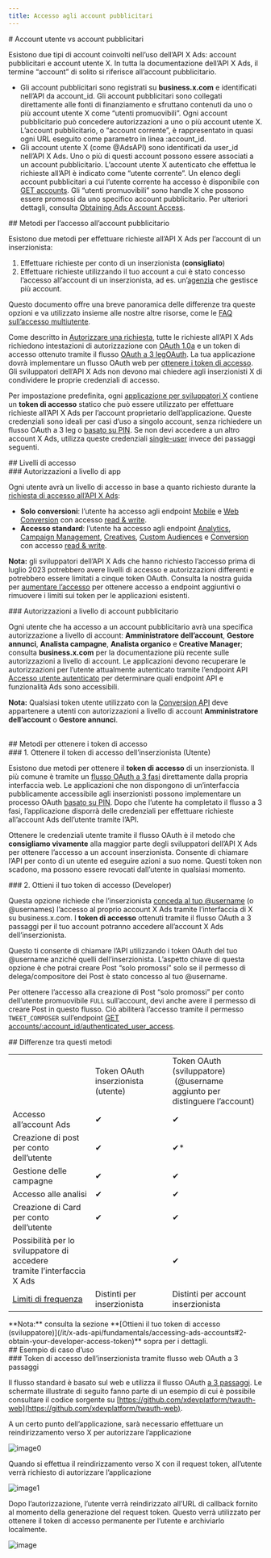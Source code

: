 ```yaml
---
title: Accesso agli account pubblicitari
---
```


<div id="user-accounts-vs-ad-accounts">
  # Account utente vs account pubblicitari
</div>

Esistono due tipi di account coinvolti nell’uso dell’API X Ads: account pubblicitari e account utente X. In tutta la documentazione dell’API X Ads, il termine “account” di solito si riferisce all’account pubblicitario.

- Gli account pubblicitari sono registrati su **business.x.com** e identificati nell’API da account\_id. Gli account pubblicitari sono collegati direttamente alle fonti di finanziamento e sfruttano contenuti da uno o più account utente X come “utenti promuovibili”. Ogni account pubblicitario può concedere autorizzazioni a uno o più account utente X. L’account pubblicitario, o “account corrente”, è rappresentato in quasi ogni URL eseguito come parametro in linea :account\_id.
- Gli account utente X (come @AdsAPI) sono identificati da user\_id nell’API X Ads. Uno o più di questi account possono essere associati a un account pubblicitario. L’account utente X autenticato che effettua le richieste all’API è indicato come “utente corrente”. Un elenco degli account pubblicitari a cui l’utente corrente ha accesso è disponibile con [GET accounts](/it/x-ads-api/campaign-management#accounts). Gli “utenti promuovibili” sono handle X che possono essere promossi da uno specifico account pubblicitario. Per ulteriori dettagli, consulta [Obtaining Ads Account Access](/it/x-ads-api/introduction).

<div id="methods-for-ad-account-access">
  ## Metodi per l’accesso all’account pubblicitario
</div>

Esistono due metodi per effettuare richieste all’API X Ads per l’account di un inserzionista:

1. Effettuare richieste per conto di un inserzionista (**consigliato**)
2. Effettuare richieste utilizzando il tuo account a cui è stato concesso l’accesso all’account di un inserzionista, ad es. un’[agenzia](https://business.x.com/en/blog/agencies-manage-multiple-Twitter-Ads-accounts.html) che gestisce più account.

Questo documento offre una breve panoramica delle differenze tra queste opzioni e va utilizzato insieme alle nostre altre risorse, come le [FAQ sull’accesso multiutente](https://business.x.com/en/help/troubleshooting/multi-user-login-faq.html). 

Come descritto in [Autorizzare una richiesta](/it/resources/fundamentals/authentication#authorizing-a-request#authorizing-a-request), tutte le richieste all’API X Ads richiedono intestazioni di autorizzazione con [OAuth 1.0a](/it/resources/fundamentals/authentication) e un token di accesso ottenuto tramite il flusso [OAuth a 3 leg](/it/resources/fundamentals/authentication#obtaining-access-tokens-using-3-legged-oauth-flow)[OAuth](/it/resources/fundamentals/authentication#obtaining-access-tokens-using-3-legged-oauth-flow). La tua applicazione dovrà implementare un flusso OAuth web per [ottenere i token di accesso](/it/resources/fundamentals/authentication#oauth-1-0a-2). Gli sviluppatori dell’API X Ads non devono mai chiedere agli inserzionisti X di condividere le proprie credenziali di accesso.

Per impostazione predefinita, ogni [applicazione per sviluppatori X](/it/resources/fundamentals/developer-apps) contiene un **token di accesso** statico che può essere utilizzato per effettuare richieste all’API X Ads per l’account proprietario dell’applicazione. Queste credenziali sono ideali per casi d’uso a singolo account, senza richiedere un flusso OAuth a 3 leg o [basato su PIN](/it/resources/fundamentals/authentication#pin-based-authorization). Se non devi accedere a un altro account X Ads, utilizza queste credenziali [single-user](/it/resources/fundamentals/authentication#oauth-1-0a-2) invece dei passaggi seguenti.

<div id="levels-of-access">
  ## Livelli di accesso
</div>

<div id="app-level-permissions">
  ### Autorizzazioni a livello di app
</div>

Ogni utente avrà un livello di accesso in base a quanto richiesto durante la [richiesta di accesso all’API X Ads](/it/x-ads-api/getting-started/step-by-step-guide):

- **Solo conversioni**: l’utente ha accesso agli endpoint [Mobile](/it/x-ads-api/measurement/mobile-conversions) e [Web Conversion](/it/x-ads-api/measurement/web-conversions) con accesso [read & write](/it/resources/fundamentals/developer-apps).
- **Accesso standard**: l’utente ha accesso agli endpoint [Analytics](/it/x-ads-api/analytics), [Campaign Management](https://developer.x.com/en/docs/twitter-ads-api/campaign-management/overview), [Creatives](https://developer.x.com/en/docs/twitter-ads-api/creatives/overview), [Custom Audiences](https://developer.x.com/en/docs/twitter-ads-api/audiences/overview) e [Conversion](/it/x-ads-api/measurement/web-conversions) con accesso [read & write](/it/resources/fundamentals/developer-apps).

**Nota:** gli sviluppatori dell’API X Ads che hanno richiesto l’accesso prima di luglio 2023 potrebbero avere livelli di accesso e autorizzazioni differenti e potrebbero essere limitati a cinque token OAuth. Consulta la nostra guida per [aumentare l’accesso](/it/x-ads-api/getting-started/increasing-access) per ottenere accesso a endpoint aggiuntivi o rimuovere i limiti sui token per le applicazioni esistenti.

<div id="ad-account-level-permissions">
  ### Autorizzazioni a livello di account pubblicitario
</div>

Ogni utente che ha accesso a un account pubblicitario avrà una specifica autorizzazione a livello di account: **Amministratore dell’account**, **Gestore annunci**, **Analista campagne**, **Analista organico** e **Creative Manager**; consulta **business.x.com** per la documentazione più recente sulle autorizzazioni a livello di account. Le applicazioni devono recuperare le autorizzazioni per l’utente attualmente autenticato tramite l’endpoint API [Accesso utente autenticato](/it/x-ads-api/campaign-management#authenticated-user-access) per determinare quali endpoint API e funzionalità Ads sono accessibili.

**Nota:** Qualsiasi token utente utilizzato con la [Conversion API](/it/x-ads-api/measurement/web-conversions) deve appartenere a utenti con autorizzazioni a livello di account **Amministratore dell’account** o **Gestore annunci**.                                                                                                                                              

<div id="methods-of-obtaining-access-tokens">
  ## Metodi per ottenere i token di accesso
</div>

<div id="1-obtain-an-advertisers-user-access-token">
  ### 1. Ottenere il token di accesso dell’inserzionista (Utente)
</div>

Esistono due metodi per ottenere il **token di accesso** di un inserzionista. Il più comune è tramite un [flusso OAuth a 3 fasi](/it/resources/fundamentals/authentication#obtaining-access-tokens-using-3-legged-oauth-flow) direttamente dalla propria interfaccia web. Le applicazioni che non dispongono di un’interfaccia pubblicamente accessibile agli inserzionisti possono implementare un processo OAuth [basato su PIN](/it/resources/fundamentals/authentication#pin-based-authorization). Dopo che l’utente ha completato il flusso a 3 fasi, l’applicazione disporrà delle credenziali per effettuare richieste all’account Ads dell’utente tramite l’API.

Ottenere le credenziali utente tramite il flusso OAuth è il metodo che **consigliamo vivamente** alla maggior parte degli sviluppatori dell’API X Ads per ottenere l’accesso a un account inserzionista. Consente di chiamare l’API per conto di un utente ed eseguire azioni a suo nome. Questi token non scadono, ma possono essere revocati dall’utente in qualsiasi momento.

<div id="2-obtain-your-developer-access-token">
  ### 2. Ottieni il tuo token di accesso (Developer)
</div>

Questa opzione richiede che l’inserzionista [conceda al tuo @username](https://business.x.com/en/help/troubleshooting/multi-user-login-faq.html) (o @usernames) l’accesso al proprio account X Ads tramite l’interfaccia di X su business.x.com. I **token di accesso** ottenuti tramite il flusso OAuth a 3 passaggi per il tuo account potranno accedere all’account X Ads dell’inserzionista.

Questo ti consente di chiamare l’API utilizzando i token OAuth del tuo @username anziché quelli dell’inserzionista. L’aspetto chiave di questa opzione è che potrai creare Post “solo promossi” solo se il permesso di delega/compositore dei Post è stato concesso al tuo @username.

Per ottenere l’accesso alla creazione di Post “solo promossi” per conto dell’utente promuovibile `FULL` sull’account, devi anche avere il permesso di creare Post in questo flusso. Ciò abiliterà l’accesso tramite il permesso `TWEET_COMPOSER` sull’endpoint [GET accounts/:account\_id/authenticated\_user\_access](/it/x-ads-api/campaign-management#accounts).

<div id="differences-between-these-methods">
  ## Differenze tra questi metodi
</div>

|     |     |     |
| :--- | :--- | :--- |
|     | Token OAuth inserzionista (utente) | Token OAuth (sviluppatore)  <br /> (@username aggiunto per distinguere l’account) |
| Accesso all’account Ads | ✔   | ✔   |
| Creazione di post per conto dell’utente | ✔   | ✔\*  |
| Gestione delle campagne | ✔   | ✔   |
| Accesso alle analisi | ✔   | ✔   |
| Creazione di Card per conto dell’utente | ✔   | ✔   |
| Possibilità per lo sviluppatore di accedere  <br />tramite l’interfaccia X Ads |     | ✔   |
| [Limiti di frequenza](/it/x-api/enterprise-gnip-2.0/fundamentals/rate-limits) | Distinti per inserzionista | Distinti per account inserzionista |

<Note>
  **Nota:** consulta la sezione **[Ottieni il tuo token di accesso (sviluppatore)](/it/x-ads-api/fundamentals/accessing-ads-accounts#2-obtain-your-developer-access-token)** sopra per i dettagli.
</Note>

<div id="sample-use-case">
  ## Esempio di caso d’uso
</div>

<div id="advertisers-access-token-via-oauth-3-legged-web-flow">
  ### Token di accesso dell’inserzionista tramite flusso web OAuth a 3 passaggi
</div>

Il flusso standard è basato sul web e utilizza il flusso OAuth [a 3 passaggi](/it/resources/fundamentals/authentication#obtaining-access-tokens-using-3-legged-oauth-flow). Le schermate illustrate di seguito fanno parte di un esempio di cui è possibile consultare il codice sorgente su [https://github.com/xdevplatform/twauth-web](https://github.com/xdevplatform/twauth-web).

A un certo punto dell’applicazione, sarà necessario effettuare un reindirizzamento verso X per autorizzare l’applicazione

<Frame>
  <img src="https://cdn.cms-twdigitalassets.com/content/dam/developer-twitter/images/twauth-web-2.png" alt="image0" />
</Frame>

Quando si effettua il reindirizzamento verso X con il request token, all’utente verrà richiesto di autorizzare l’applicazione

<Frame>
  <img src="https://cdn.cms-twdigitalassets.com/content/dam/developer-twitter/images/twauth-web-3.png" alt="image1" />
</Frame>

Dopo l’autorizzazione, l’utente verrà reindirizzato all’URL di callback fornito al momento della generazione del request token. Questo verrà utilizzato per ottenere il token di accesso permanente per l’utente e archiviarlo localmente.

<Frame>
  <img src="https://cdn.cms-twdigitalassets.com/content/dam/developer-twitter/images/twauth-web-4.png" alt="image" />
</Frame>